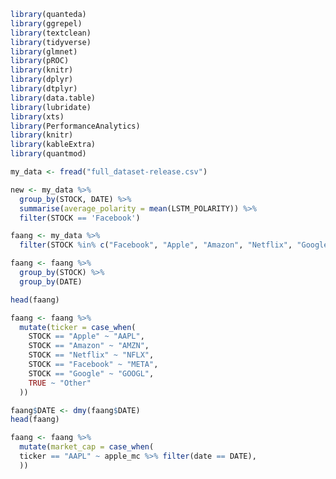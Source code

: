 
```r
library(quanteda)
library(ggrepel)
library(textclean)
library(tidyverse)
library(glmnet)
library(pROC)
library(knitr)
library(dplyr)
library(dtplyr)
library(data.table)
library(lubridate)
library(xts)
library(PerformanceAnalytics)
library(knitr)
library(kableExtra)
library(quantmod)
```



```r
my_data <- fread("full_dataset-release.csv")
```

```r
new <- my_data %>%
  group_by(STOCK, DATE) %>%
  summarise(average_polarity = mean(LSTM_POLARITY)) %>%
  filter(STOCK == 'Facebook')


```


```r

faang <- my_data %>%
  filter(STOCK %in% c("Facebook", "Apple", "Amazon", "Netflix", "Google"))

```


```r
faang <- faang %>%
  group_by(STOCK) %>%
  group_by(DATE)

head(faang)

faang <- faang %>% 
  mutate(ticker = case_when(
    STOCK == "Apple" ~ "AAPL",
    STOCK == "Amazon" ~ "AMZN",
    STOCK == "Netflix" ~ "NFLX",
    STOCK == "Facebook" ~ "META",
    STOCK == "Google" ~ "GOOGL",
    TRUE ~ "Other"
  ))

faang$DATE <- dmy(faang$DATE)
head(faang)

```
```r
faang <- faang %>% 
  mutate(market_cap = case_when(
  ticker == "AAPL" ~ apple_mc %>% filter(date == DATE),
  ))


```


